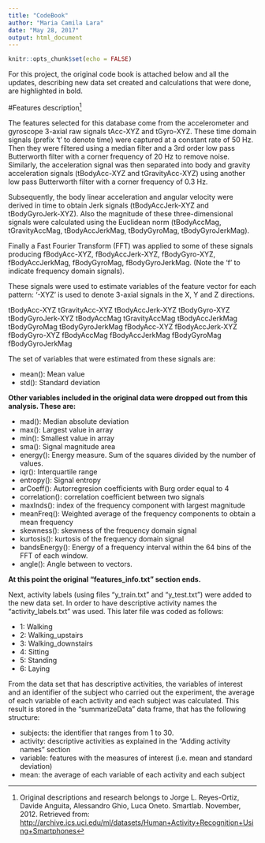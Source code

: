 ```yaml
---
title: "CodeBook"
author: "Maria Camila Lara"
date: "May 28, 2017"
output: html_document
---
```


```r
knitr::opts_chunk$set(echo = FALSE)
```

For this project, the original code book is attached below and all the updates, describing new data set created and calculations that were done, are highlighted in bold.

#Features description[^1]

The features selected for this database come from the accelerometer and gyroscope 3-axial raw signals tAcc-XYZ and tGyro-XYZ. These time domain signals (prefix 't' to denote time) were captured at a constant rate of 50 Hz. Then they were filtered using a median filter and a 3rd order low pass Butterworth filter with a corner frequency of 20 Hz to remove noise. Similarly, the acceleration signal was then separated into body and gravity acceleration signals (tBodyAcc-XYZ and tGravityAcc-XYZ) using another low pass Butterworth filter with a corner frequency of 0.3 Hz. 

Subsequently, the body linear acceleration and angular velocity were derived in time to obtain Jerk signals (tBodyAccJerk-XYZ and tBodyGyroJerk-XYZ). Also the magnitude of these three-dimensional signals were calculated using the Euclidean norm (tBodyAccMag, tGravityAccMag, tBodyAccJerkMag, tBodyGyroMag, tBodyGyroJerkMag). 

Finally a Fast Fourier Transform (FFT) was applied to some of these signals producing fBodyAcc-XYZ, fBodyAccJerk-XYZ, fBodyGyro-XYZ, fBodyAccJerkMag, fBodyGyroMag, fBodyGyroJerkMag. (Note the 'f' to indicate frequency domain signals). 

These signals were used to estimate variables of the feature vector for each pattern: '-XYZ' is used to denote 3-axial signals in the X, Y and Z directions.

tBodyAcc-XYZ
tGravityAcc-XYZ
tBodyAccJerk-XYZ
tBodyGyro-XYZ
tBodyGyroJerk-XYZ
tBodyAccMag
tGravityAccMag
tBodyAccJerkMag
tBodyGyroMag
tBodyGyroJerkMag
fBodyAcc-XYZ
fBodyAccJerk-XYZ
fBodyGyro-XYZ
fBodyAccMag
fBodyAccJerkMag
fBodyGyroMag
fBodyGyroJerkMag

The set of variables that were estimated from these signals are: 

* mean(): Mean value
* std(): Standard deviation

**Other variables included in the original data were dropped out from this analysis. These are:**

* mad(): Median absolute deviation 
* max(): Largest value in array
* min(): Smallest value in array
* sma(): Signal magnitude area
* energy(): Energy measure. Sum of the squares divided by the number of values. 
* iqr(): Interquartile range 
* entropy(): Signal entropy
* arCoeff(): Autorregresion coefficients with Burg order equal to 4
* correlation(): correlation coefficient between two signals
* maxInds(): index of the frequency component with largest magnitude
* meanFreq(): Weighted average of the frequency components to obtain a mean frequency
* skewness(): skewness of the frequency domain signal 
* kurtosis(): kurtosis of the frequency domain signal 
* bandsEnergy(): Energy of a frequency interval within the 64 bins of the FFT of each window.
* angle(): Angle between to vectors.

**At this point the original "features_info.txt" section ends.**

Next, activity labels (using files "y_train.txt" and "y_test.txt") were added to the new data set. In order to have descriptive activity names the "activity_labels.txt" was used. This later file was coded as follows:

* 1: Walking
* 2: Walking_upstairs
* 3: Walking_downstairs
* 4: Sitting
* 5: Standing
* 6: Laying

From the data set that has descriptive activities, the variables of interest and an identifier of the subject who carried out the experiment, the average of each variable of each activity and each subject was calculated. This result is stored in the "summarizeData" data frame, that has the following structure:

* subjects: the identifier that ranges from 1 to 30.
* activity: descriptive activities as explained in the "Adding activity names" section
* variable: features with the measures of interest (i.e. mean and standard deviation)
* mean: the average of each variable of each activity and each subject

[^1]: Original descriptions and research belongs to Jorge L. Reyes-Ortiz, Davide Anguita, Alessandro Ghio, Luca Oneto. Smartlab. November, 2012. Retrieved from: <http://archive.ics.uci.edu/ml/datasets/Human+Activity+Recognition+Using+Smartphones>